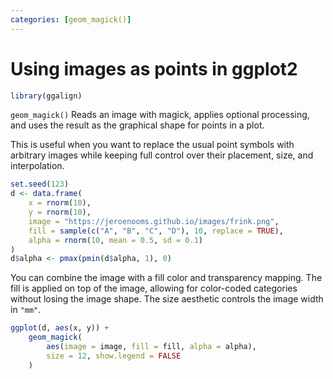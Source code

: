 ```yaml
---
categories: [geom_magick()]
---
```



# Using images as points in ggplot2

```r
library(ggalign)
```

`geom_magick()` Reads an image with magick, applies optional processing, and
uses the result as the graphical shape for points in a plot.

This is useful when you want to replace the usual point symbols with arbitrary
images while keeping full control over their placement, size, and interpolation.

```r
set.seed(123)
d <- data.frame(
    x = rnorm(10),
    y = rnorm(10),
    image = "https://jeroenooms.github.io/images/frink.png",
    fill = sample(c("A", "B", "C", "D"), 10, replace = TRUE),
    alpha = rnorm(10, mean = 0.5, sd = 0.1)
)
d$alpha <- pmax(pmin(d$alpha, 1), 0)
```

You can combine the image with a fill color and transparency mapping. The fill
is applied on top of the image, allowing for color-coded categories without
losing the image shape. The size aesthetic controls the image width in `"mm"`.
```r
ggplot(d, aes(x, y)) +
    geom_magick(
        aes(image = image, fill = fill, alpha = alpha),
        size = 12, show.legend = FALSE
    )
```
